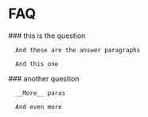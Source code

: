 
<HeaderSection>
  
  # FAQ

</HeaderSection>

<QuestionsSection>
  <QuestionItem>
      ### this is the question

      And these are the answer paragraphs

      And this one

  </QuestionItem>
  <QuestionItem>
      ### another question

      __More__ paras

      And even more

  </QuestionItem>
</QuestionsSection>
<ContactUsSection />
